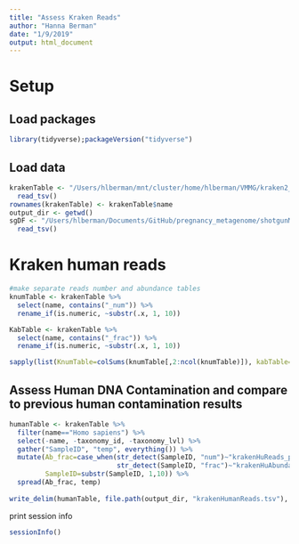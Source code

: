 ```yaml
---
title: "Assess Kraken Reads"
author: "Hanna Berman"
date: "1/9/2019"
output: html_document
---
```

# Setup

## Load packages
```r
library(tidyverse);packageVersion("tidyverse")
```

## Load data
```r
krakenTable <- "/Users/hlberman/mnt/cluster/home/hlberman/VMMG/kraken2_bracken/upload_bracken_out/merged_braken_KrakenReads_pe.tsv" %>%
  read_tsv() 
rownames(krakenTable) <- krakenTable$name
output_dir <- getwd()
sgDF <- "/Users/hlberman/Documents/GitHub/pregnancy_metagenome/shotgunMetadata.tsv" %>%
  read_tsv()
```

# Kraken human reads 
```r
#make separate reads number and abundance tables
knumTable <- krakenTable %>%
  select(name, contains("_num")) %>%
  rename_if(is.numeric, ~substr(.x, 1, 10))

KabTable <- krakenTable %>%
  select(name, contains("_frac")) %>%
  rename_if(is.numeric, ~substr(.x, 1, 10)) 

sapply(list(KnumTable=colSums(knumTable[,2:ncol(knumTable)]), kabTable=colSums(KabTable[2:ncol(knumTable)])), summary)
```

## Assess Human DNA Contamination and compare to previous human contamination results
```r
humanTable <- krakenTable %>%
  filter(name=="Homo sapiens") %>%
  select(-name, -taxonomy_id, -taxonomy_lvl) %>%
  gather("SampleID", "temp", everything()) %>%
  mutate(Ab_frac=case_when(str_detect(SampleID, "num")~"krakenHuReads_pe",
                           str_detect(SampleID, "frac")~"krakenHuAbundance_pe"),
         SampleID=substr(SampleID, 1,10)) %>%
  spread(Ab_frac, temp)
  
write_delim(humanTable, file.path(output_dir, "krakenHumanReads.tsv"), delim = "\t")
```


print session info
```r
sessionInfo()
```